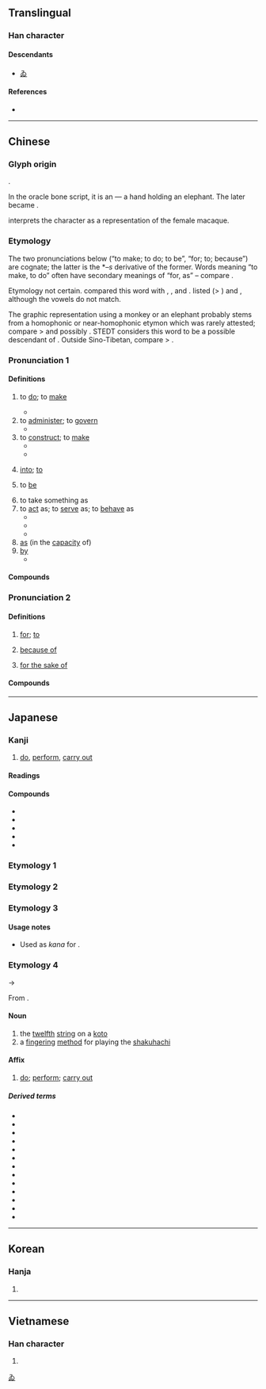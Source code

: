 {{also|爲|为|𫞟}}
{{character info}}
==Translingual==
{{stroke order|type=animate}}

===Han character===
{{Han char|rn=86|rad=火|as=05|sn=9|four=20227|canj=IKNF}}

====Descendants====
* [[ゐ]]

====References====
* {{Han ref|kx=0669.101|dkj=18981|hdz=32198.110|uh=70BA|ud=28858|bh=ACB0|bd=44208}}

[[Category:Han characters from which hiragana were derived|ゐ]]

----

==Chinese==
{{zh-forms|s=为|t2=爲|alt=𫞟}}

===Glyph origin===
{{Han etyl|爲}}
{{Han simp|爲}}.

In the oracle bone script, it is an {{Han compound|又|t1=hand|象|t2=elephant|ls=ic|nocap=1}} — a hand holding an elephant. The {{zh-l|*又}} later became {{zh-l|*爪|hand; claw}}.

''{{w|Shuowen Jiezi}}'' interprets the character as a representation of the female macaque.

===Etymology===
The two pronunciations below (“to make; to do; to be”, “for; to; because”) are cognate; the latter is the *''–s'' derivative of the former. Words meaning “to make, to do” often have secondary meanings of “for, as” – compare {{zh-m|*作}}.

Etymology not certain. {{zh-ref|Starostin}} compared this word with {{cog|bo|བགྱིད||to make, to manufacture}}, {{m|bo|བགྱི་བ||action, deed}}, {{m|bo|ཡིན||is, be}} and {{cog|my|ဝေ||to distribute, to share}}. {{zh-ref|Schuessler (2007)}} listed {{m|mkh-pro|*ʔaajh||to give}} (> {{cog|km|ឲ្យ||to give, to donate}}) and {{cog|km|ធ្វើ||to do, to make}}, although the vowels do not match.

The graphic representation using a monkey or an elephant probably stems from a homophonic or near-homophonic etymon which was rarely attested; compare {{cog|sit-pro|*b/g-woj-n}} > {{cog|kac|woi||monkey}} and possibly {{och-l|猿|ape}}. STEDT considers this word to be a possible descendant of {{inh|zh|sit-pro|*m-gwi(j)||elephant}}. Outside Sino-Tibetan, compare {{cog|mkh-vie-pro|*-vɔːj||elephant}} > {{cog|vi|voi||elephant}}.

===Pronunciation 1===
{{zh-pron
|m=wéi
|c=wai4
|h=pfs=vì;gd=vi2
|md=ùi
|mn=ûi
|mn-t=ui5
|w=3hhue
|x=
|mc=1
|oc=1,1
|ma=y
|cat=v
}}

====Definitions====
{{zh-hanzi}}

# to [[do]]; to [[make]]
#: {{zh-x|為{wéi}所欲為{wéi}|to '''do''' whatever one wants to '''do'''}}
#* {{zh-x|見 義 不 為{wéi}，無 勇 也。|To see what is right and not to '''do it''' is want of courage.|ref=Analects}}
# to [[administer]]; to [[govern]]
#* {{zh-x|善人 為{wéi} 邦 百年，亦 可以 勝 殘 去 殺 矣。|If good men were to '''govern''' a country in succession for a hundred years, they would be able to transform the violently bad, and dispense with capital punishments.|ref=Analects}}
# to [[construct]]; to [[make]]
#* {{zh-x|文王 以 民力 為{wéi} 臺 為{wéi} 沼。|King Wen used the strength of the people to '''construct''' his tower and his pond.|ref=Mengzi}}
#* {{zh-x|宋 人 有 善 為{wéi} 不 龜{jūn} 手 之 藥 者。|There was a man of Song who was skilful at '''making''' a salve which kept the hands from getting chapped.|ref=Zhuangzi}}
# {{qualifier|to turn, to transform}} [[into]]; [[to]]
#: {{zh-x|分為{wéi}|to divide into, to split into}}
#: {{zh-x|那 兩 個 組織 已 合併 為{wéi} 一 個 組織。|Those two organizations have been amalgamated '''into''' single one.}}
#: {{zh-x|它 將{jiāng} 重{chóng}新 結晶 為{wéi} 原來 的 結構。|It will recrystallize '''into''' the original structure.}}
#: {{zh-x|他 被 晉升 為{wéi} 上校。|He was promoted '''to''' colonel.}}
# to [[be]] {{qualifier|equivalent to|equal to}}
#: {{zh-x|失業率 為{wéi} @20%。|Unemployment '''is running''' at 20 per cent.}}
#: {{zh-x|它 的 寬度 為{wéi} 7 米。|It '''is''' 7 metres in width.}}
#: {{zh-x|一 公斤 為{wéi} 兩 磅。|A kilogram '''is''' two pounds.}}
# to take something as
# to [[act]] as; to [[serve]] as; to [[behave]] as
#* {{zh-x|子 曰：「溫 故 而 知 新，可以 為{wéi} 師 矣。」|The Master said, "If a man keeps cherishing his old knowledge, so as continually to be acquiring new, he may '''be''' a teacher of others."|ref=Analects}}
#* {{zh-x|^孟-嘗 ^君 為{wéi} 相 數十 年。|Lord Mengchang '''served''' as the prime minister for decades.|ref=Zhanguoce}}
#* {{zh-x|其 竹節 度{duó} 三 尺，柔細 可 為{wéi} 索，亦 以 皮 為{wéi} 麻。|Each joint measures three ''chi''; thin and supple, it may be '''used as''' a rope, and its skin may also be '''used as''' linen.|CL|ref={{RQ:Manshu|7|Tea, Trees, Herbs and Fruits|7}}}}
# [[as]] (in the [[capacity]] of)
# [[by]]
#* {{zh-x|身 客死 於 秦，為{wéi} 天下 笑。|[King Huai of Chu] died in the State of Qin, and thus was ridiculed '''by''' everyone in the world.|CL|ref=Shiji}}

====Compounds====
{{zh-der|一之為甚|一吐為快|一言為定|下不為例|不以為|不以為奇|不以為忤|不以為意|不以為然|不以為苦|不作為|不作為犯|不作為違警|不可為|不失為|不成為君|不法行為|不為|不為人下|不為人用|不為利誘|不為已甚|不為所動|不為過|不為難|不相為謀|不能為|不足為奇|不足為怪|不足為慮|不足為憑|不足為據|不足為訓|不足為道|事在人為|二豎為虐|云為|互相為謀|人滿為患|人為|人自為戰|代為說項|以人為鑑|以假為真|以古為鑑|以攻為守|以日為年|以日為歲|以為|以白為黑|以筌為魚|以耳為目|以規為瑱|以退為進|以鄰為壑|任性妄為|何所不為|何樂不為|何為|何足為奇|作為|作為犯|侵權行為|信以為真|倒果為因|倚多為勝|偏差行為|偶一為之|先下手為強|先入為主|先睹為快|入土為安|兩處為難|公示行為|共為脣齒|分而為二|刓方為圓|到處為家|刻木為吏|削方為圓|削木為吏|削觚為圓|削髮為僧|劃地為王|助人為樂|助桀為虐|助紂為虐|勉為其難|化整為零|化敵為友|化暗為明|化為泡影|化為烏有|化繁為簡|化險為夷|化零為整|化鴟為鳳|南面為王|占為己有|反客為主|反敗為勝|反賓為主|古為今用|各自為戰|各自為政|合零為整|善自為謀|喬做胡為|單獨行為|嘆為觀止|四海為家|因樹為屋|因禍為福|圖為不軌|壓良為賤|夙夜為謀|多文為富|大有作為|大有可為|大有為|大為受用|大為失望|大膽妄為|天下為一|天下為公|天下為家|夷為平地|奉為圭臬|奉為楷模|奮發有為|好為人師|好自為之|妄為|孤力難為|察察為明|寬大為懷|將為|尚有可為|左右為難|師直為壯|年輕有為|幸為先容|康有為|引以為傲|引以為戒|引以為榮|引以為鑑|引以為鑒|強飯為嘉|後不為例|性行為|性變態行為|恣意妄為|恬不為怪|恬不為意|恬淡無為|慈悲為懷|慈悲為本|截蒲為牒|戶限為穿|所作所為|所為|扭是為非|折箭為誓|指地為盟|指天為誓|指皂為白|指腹為婚|指雁為羹|指鹿為馬|指黑為白|振作有為|搆木為巢|摧剛為柔|撓直為曲|據為己有|攻心為上|放任行為|敢作敢為|斫雕為樸|斬木為兵|斲方為圓|斲琱為樸|斲雕為樸|方便為門|施為|旱魃為虐|有作為|有償行為|有所作為|有為|有證為憑|朋比為奸|木石為徒|未足為道|橘化為枳|歃血為盟|歃血為誓|歎為觀止|止戈為武|步步為營|殺身為報|殺雞為黍|毀舟為杕|毀鐘為鐸|毫不為備|民以食為天|民以食為本|民為邦本|法律行為|混為一談|清淨無為|清靜無為|滿以為|為主作倡|為人|為人師表|為人行事|為人解圍|為仁不富|為今之計|為伍|為善|為善最樂|為好成歉|為學|為害|為富不仁|為德不卒|為惡不悛|為所欲為|為政|為數|為時已晚|為期|為期不遠|為止|為民喉舌|為法自弊|為生|為荷|為裘為箕|為間|為難|為難之處|為非作歹|為頭|為頭把腦|為首|為鬼為蜮|為鬼為魅|無以為敬|無以為生|無以為繼|無所不為|無所作為|無為|無為而治|無為自化|無能為力|無能為役|無與為比|煮海為鹽|燕石為玉|物以稀為貴|特特為為|狼狽為奸|率以為常|璞玉為石|異常行為|畫地為牢|畫地為獄|盡力而為|相依為命|相倚為命|相倚為彊|相為|相為表裡|相與為命|相須為命|眼不見為淨|破涕為笑|破矩為圓|破觚為圓|破觚為圜|碌碌無為|社會行為|社稷為墟|票據行為|視為畏途|禍為福先|福為禍先|福為禍始|禮樂為鉤|萬惡淫為首|移孝為忠|積健為雄|縛稿為人|羞與為伍|習以為常|翻手為雲|老馬為駒|聚米為山|肆意妄為|胞與為懷|胡作非為|胡做喬為|胡為|能為|能者為師|膽大妄為|自以為得計|自以為是|與人為善|與噲為伍|苟為|莫此為甚|莫知所為|落草為寇|落草為盜|蔚為大觀|蔚為奇觀|融為一體|血化為碧|行為|行為主義|行為模式|行為派|行為科學|行為能力|行為藝術|行為藝術者|見義勇為|言為心聲|認為|認賊為子|誣良為盜|謀為不軌|譸張為幻|讀為|變危為安|賣文為活|走為上策|起偃為豎|軌外行為|轉危為安|轉悲為喜|轉愁為喜|轉憂為喜|轉敗為功|轉敗為勝|轉災為福|轉禍為福|迫良為娼|逞意妄為|逼民為盜|逼良為娼|里仁為美|量入為出|量力而為|金石為開|集體行為|難乎為繼|難以為情|難以為繼|難為|難為情|難為狀|青年有為|非法行為|頗不以為然|頗為可觀|飢者易為食|驚為天人|鮮為人知|點到為止|齒牙為猾|齒牙為禍|為患|為力|為盼|為歉|為時|為限|為由|為主|化干戈為玉帛|三折肱為良醫|強不知以為知|國家行為主義|化腐朽為神奇|為政不在多言|無行為能力人|正當防衛行為|為善不欲人知|知其不可而為|緊急避難行為|名為|成者為王，敗者為寇|蔚為大觀|蔚為奇觀}}

===Pronunciation 2===
{{zh-pron
|m=wèi
|ma=y
|c=wai6
|h=pfs=vi;gd=vi4
|j=vei1
|md=ôi
|mn=ūi
|mn-t=ui5
|w=3hhue
|x=uei2
|mc=2
|oc=2,2
|cat=prep
}}

====Definitions====
{{zh-hanzi}}

# [[for]]; [[to]]
#: {{zh-x|我 能 為 你 做 點 什麼 嗎？|Can I do something '''for''' you?}}
#: {{zh-x|我 真 為 你 高興！|I am really happy '''for''' you!}}
#: {{zh-x|他 為 自己 的 錯誤 道歉。|He gave an apology '''for''' his mistake.}}
# [[because of]]
#: {{zh-x|你 為 這 生氣 哦{o}。|So that's what you're upset about?}}
# [[for the sake of]]
#: {{zh-x|不.為.五.斗.米.折腰|don't bow down '''for the sake of''' five pecks (or decalitres) of rice}}

====Compounds====
{{zh-der|fold=1|不為|不為五斗米折腰|不為米折腰|不足為外人道|人為財死，鳥為食亡|何為|千里做官，為的吃穿|各為其主|因為|士為知己者死|女為悅己容|女為悅己者容|子為父隱|官官相為|所為|才為世出|捨己為人|捨己為公|於家為國|是非只為多開口|未足為道|正當防衛行為|洋子江心打立水，緊溜子裡為著人/洋子江心打立水，紧溜子里为着人|為人作嫁|為人為徹|為人解圍|為什麼|為何|為公|為叢敺雀|為叢驅雀|為國捐軀|為國為民|為國爭光|為小失大|為情造文|為我|為民請命|為民除害|為民除患|為淵敺魚|為甚麼|為虎作倀|為虎傅翼|為虎添翼|為蛇添足|為蛇畫足|父為子隱|特為|相忍為國|破家為國|視為畏途|禮讓為國|禮豈為我設|耕牛為主遭鞭杖|蚊子遭扇打，只為嘴傷人|為此|為的是|為…而…|為了|為著/为着|為嘴傷身|為啥物:ūi-siáⁿ-mi̍h}}

{{zh-cat|Beginning}}

----

==Japanese==
{{ja-kanji forms|為|爲}}

===Kanji===
{{ja-kanji|grade=c|rs=火05|kyu=爲}}

# [[do]], [[perform]], [[carry out]]

====Readings====
{{ja-readings
|goon=い<ゐ
|kanon=い<ゐ
|kun=す-る, ため-, たり-, つく-る, な-す, なり-, な-る
|nanori=さだ, しげ, す, すけ, た, ち, なり, び.い, ゆき, よし, より
}}

====Compounds====
{{der-top|Compounds}}
* {{ja-r|以為らく|おもえらく}}
* {{ja-r|為替|かわせ}}
* {{ja-r|所為|せい}}
* {{ja-r|為体|ていたらく}}
* {{ja-r|為人|ひととなり}}
{{der-bottom}}

===Etymology 1===
{{ja-kanjitab|ため|yomi=k}}
{{ja-see|ため}}

===Etymology 2===
{{ja-kanjitab|た|yomi=k}}
{{ja-see|た}}

===Etymology 3===
{{ja-kanjitab|す|yomi=k}}
{{ja-see|す}}

====Usage notes====
* Used as {{m|ja|借音|tr=shakuon}} ''kana'' for {{IPAfont|⟨su⟩}}.

===Etymology 4===
{{ja-kanjitab|い|yomi=o}}
{{IPAchar|/wi/}} → {{IPAchar|/i/}}

From {{der|ja|ltc|sort=い|-}} {{ltc-l|為|id=1}}.

====Noun====
{{ja-noun|い|hhira=ゐ|kyu=爲}}

# the [[twelfth]] [[string]] on a [[koto]] {{qualifier|Japanese [[zither]]}}
# a [[fingering]] [[method]] for playing the [[shakuhachi]] {{qualifier|Japanese [[flute]]}}

====Affix====
{{ja-pos|affix|い|hhira=ゐ|kyu=爲}}

# [[do]]; [[perform]]; [[carry out]]

=====Derived terms=====
{{der-top}}
* {{ja-r|為%政|い%せい}}
* {{ja-r|有%為|う%い}}
* {{ja-r|営%為|えい%い}}
* {{ja-r|行%為|こう%い}}
* {{ja-r|作%為|さく%い}}
* {{ja-r|所%為|しょ%い}}
* {{ja-r|人%為|じん%い}}
* {{ja-r|所%為|そ%い}}
* {{ja-r|天%為|てん%い}}
* {{ja-r|無%為|ぶ%い}}
* {{ja-r|無%為|む%い}}
* {{ja-r|有%為|ゆう%い}}
* {{ja-r|所%為|せ%い}}
{{der-bottom}}

----

==Korean==

===Hanja===
{{ko-hanja/new|위}}

# {{rfdef|ko|sort=火05}}

----

==Vietnamese==

===Han character===
{{vi-readings|reading=vi, vị, vĩ|rs=火05}}

# {{rfdef|vi|sort=火05}}